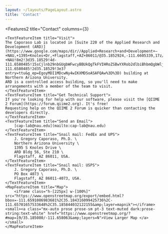 ```yaml
---
layout: ~/layouts/PageLayout.astro
title: 'Contact'
---
```



<Features2
    title="Contact"
    columns={3}
>
    <TextFeatureItem title="Visit">
    The Caporaso Lab is located in [Suite 220 of the Applied Research and Development (ARD)](https://www.google.com/maps/dir//Applied+Research+and+Development+–+NAU,+1395+Knoles+Dr,+Flagstaff,+AZ+86011/@35.1852924,-111.6605339,17z/data=!4m18!1m8!3m7!1s0x872d8f6439a8c8c1:0xcddda85ca47431d0!2sApplied+Research+and+Development+–+NAU!8m2!3d35.18529!4d-111.6580485!15sCjlnb29nbGUgbWFwcyBBUkQgTkFVIHRoZSBwYXRob2dlbiBhbmQgbWljcm9iaW9tZSBpbnN0aXR1dGUiA4gBAZIBEnJlc2VhcmNoX2luc3RpdHV0ZaoBxQEKDS9nLzExYzU5cDBnOG4KCS9tLzA0NWM3YgoIL20vMDRfdGIQASo9Ijlnb29nbGUgbWFwcyBhcmQgbmF1IHRoZSBwYXRob2dlbiBhbmQgbWljcm9iaW9tZSBpbnN0aXR1dGUoADIfEAEiGy3snjM00LPLTx4VwaVeGMFuOWp7FE4hTupQLDI9EAIiOWdvb2dsZSBtYXBzIGFyZCBuYXUgdGhlIHBhdGhvZ2VuIGFuZCBtaWNyb2Jpb21lIGluc3RpdHV0ZeABAA!16s%2Fg%2F11g6rb2zpr!4m8!1m0!1m5!1m1!1s0x872d8f6439a8c8c1:0xcddda85ca47431d0!2m2!1d-111.6580485!2d35.18529!3e3?entry=ttu&g_ep=EgoyMDI1MDcwNy4wIKXMDSoASAFQAw%3D%3D) building at Northern Arizona University.
    ARD is a controlled access building, so you'll need to make arrangements with a member of the team to visit.
    </TextFeatureItem>
    <TextFeatureItem title="Get Technical Support">
    If you're looking for help with our software, please visit the [QIIME 2 Forum](https://forum.qiime2.org). It's free!
    Requesting help on the QIIME 2 Forum is quicker than contacting the developers directly.
    </TextFeatureItem>
    <TextFeatureItem title="Send an Email">
        [cap-lab@nau.edu](mailto:cap-lab@nau.edu)
    </TextFeatureItem>
    <TextFeatureItem title="Snail mail: FedEx and UPS">
        J. Gregory Caporaso, Ph.D. \
        Northern Arizona University \
        1395 S Knoles Drive \
        ARD Bldg 56, Ste 210 \
        Flagstaff, AZ 86011, USA.
    </TextFeatureItem>
    <TextFeatureItem title="Snail mail: USPS">
        J. Gregory Caporaso, Ph.D. \
        PO Box 4073 \
        Flagstaff, AZ 86011-4073, USA.
    </TextFeatureItem>
    <MapFeatureItem title="Map">
        <iframe class="h-[225px] w-[100%]" src="https://www.openstreetmap.org/export/embed.html?bbox=-111.6591086983681%2C35.184316099425736%2C-111.65701657533648%2C35.185844032122155&amp;layer=mapnik"></iframe><small><a class="mx-auto prose prose-sm pt-3 text-muted dark:prose-string:text-white" href="https://www.openstreetmap.org/?#map=19/35.185080/-111.658063&amp;layers=N">View Larger Map </a></small>
    </MapFeatureItem>
</Features2>
